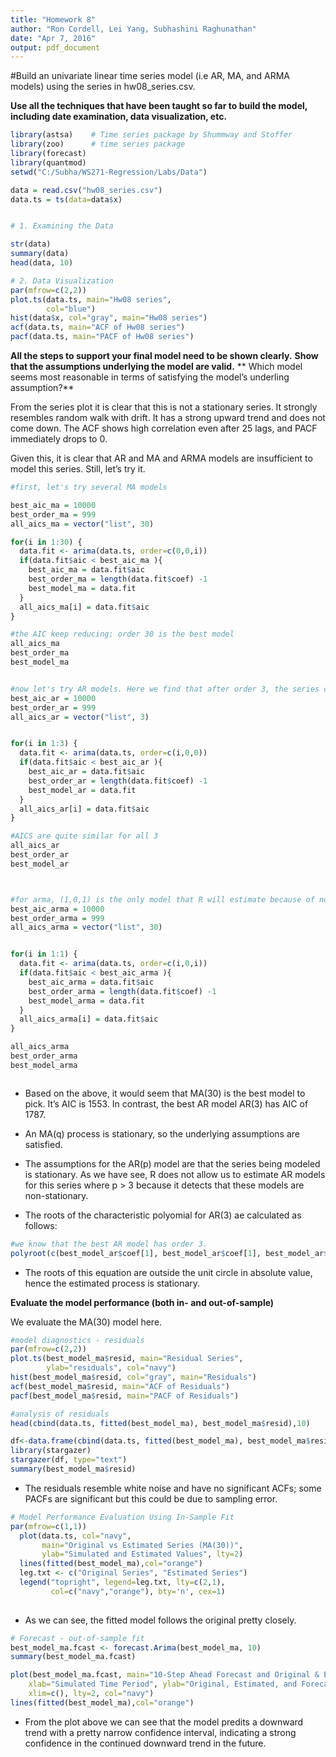 ---
title: "Homework 8"
author: "Ron Cordell, Lei Yang, Subhashini Raghunathan"
date: "Apr 7, 2016"
output: pdf_document
---


#Build an univariate linear time series model (i.e AR, MA, and ARMA models) using the series in hw08_series.csv.


**Use all the techniques that have been taught so far to build the model, including date examination, data visualization, etc.**

```{r}
library(astsa)    # Time series package by Shummway and Stoffer
library(zoo)      # time series package
library(forecast)
library(quantmod) 
setwd("C:/Subha/WS271-Regression/Labs/Data")

data = read.csv("hw08_series.csv")
data.ts = ts(data=data$x)


# 1. Examining the Data

str(data)
summary(data)
head(data, 10)

# 2. Data Visualization
par(mfrow=c(2,2))
plot.ts(data.ts, main="Hw08 series",
        col="blue")
hist(data$x, col="gray", main="Hw08 series")
acf(data.ts, main="ACF of Hw08 series")
pacf(data.ts, main="PACF of Hw08 series")
```

**All the steps to support your final model need to be shown clearly.**
**Show that the assumptions underlying the model are valid.**
** Which model seems most reasonable in terms of satisfying the model's underling assumption?**


From the series plot it is clear that this is not a stationary series. It strongly resembles random walk with drift. It has a strong upward trend and does not come down. The ACF shows high correlation even after 25 lags, and PACF immediately drops to 0.

Given this, it is clear that AR and MA and ARMA models are insufficient to model this series. Still, let's try it.

```{r}

#first, let's try several MA models

best_aic_ma = 10000
best_order_ma = 999
all_aics_ma = vector("list", 30)

for(i in 1:30) {
  data.fit <- arima(data.ts, order=c(0,0,i))
  if(data.fit$aic < best_aic_ma ){
    best_aic_ma = data.fit$aic
    best_order_ma = length(data.fit$coef) -1
    best_model_ma = data.fit
  }
  all_aics_ma[i] = data.fit$aic
}

#the AIC keep reducing; order 30 is the best model
all_aics_ma
best_order_ma
best_model_ma


#now let's try AR models. Here we find that after order 3, the series cannot be estimated because of non-stationarity.
best_aic_ar = 10000
best_order_ar = 999
all_aics_ar = vector("list", 3)


for(i in 1:3) {
  data.fit <- arima(data.ts, order=c(i,0,0))
  if(data.fit$aic < best_aic_ar ){
    best_aic_ar = data.fit$aic
    best_order_ar = length(data.fit$coef) -1
    best_model_ar = data.fit
  }
  all_aics_ar[i] = data.fit$aic
}

#AICS are quite similar for all 3
all_aics_ar
best_order_ar
best_model_ar



#for arma, (1,0,1) is the only model that R will estimate because of non-stationarity in higher models.
best_aic_arma = 10000
best_order_arma = 999
all_aics_arma = vector("list", 30)


for(i in 1:1) {
  data.fit <- arima(data.ts, order=c(i,0,i))
  if(data.fit$aic < best_aic_arma ){
    best_aic_arma = data.fit$aic
    best_order_arma = length(data.fit$coef) -1
    best_model_arma = data.fit
  }
  all_aics_arma[i] = data.fit$aic
}

all_aics_arma
best_order_arma
best_model_arma



```

- Based on the above, it would seem that MA(30) is the best model to pick. It's AIC is 1553. In contrast, the best AR model AR(3) has AIC of 1787.
- An MA(q) process is stationary, so the underlying assumptions are satisfied.


- The assumptions for the AR(p) model are that the series being modeled is stationary. As we have see, R does not allow us to estimate AR models for this series where p > 3 because it detects that these models are non-stationary.

- The roots of the characteristic polyomial for AR(3) ae calculated as follows:

```{r}

#we know that the best AR model has order 3.
polyroot(c(best_model_ar$coef[1], best_model_ar$coef[1], best_model_ar$coef[1]))

```

- The roots of this equation are outside the unit circle in absolute value, hence the estimated process is stationary.



**Evaluate the model performance (both in- and out-of-sample)**


We evaluate the MA(30) model here.

```{r}

#model diagnostics - residuals
par(mfrow=c(2,2))
plot.ts(best_model_ma$resid, main="Residual Series",
        ylab="residuals", col="navy")
hist(best_model_ma$resid, col="gray", main="Residuals")
acf(best_model_ma$resid, main="ACF of Residuals")
pacf(best_model_ma$resid, main="PACF of Residuals")

#analysis of residuals
head(cbind(data.ts, fitted(best_model_ma), best_model_ma$resid),10)

df<-data.frame(cbind(data.ts, fitted(best_model_ma), best_model_ma$resid))
library(stargazer)
stargazer(df, type="text")
summary(best_model_ma$resid)

```

- The residuals resemble white noise and have no significant ACFs; some PACFs are significant but this could be due to sampling error.


```{r}
# Model Performance Evaluation Using In-Sample Fit
par(mfrow=c(1,1))
  plot(data.ts, col="navy", 
       main="Original vs Estimated Series (MA(30))",
       ylab="Simulated and Estimated Values", lty=2)
  lines(fitted(best_model_ma),col="orange")
  leg.txt <- c("Original Series", "Estimated Series")
  legend("topright", legend=leg.txt, lty=c(2,1), 
         col=c("navy","orange"), bty='n', cex=1)
  
```

- As we can see, the fitted model follows the original pretty closely.

```{r}

# Forecast - out-of-sample fit
best_model_ma.fcast <- forecast.Arima(best_model_ma, 10)
summary(best_model_ma.fcast)

plot(best_model_ma.fcast, main="10-Step Ahead Forecast and Original & Estimated Series",
    xlab="Simulated Time Period", ylab="Original, Estimated, and Forecasted Values",
    xlim=c(), lty=2, col="navy")
lines(fitted(best_model_ma),col="orange")  

```

- From the plot above we can see that the model predits a downward trend with a pretty narrow confidence interval, indicating a strong confidence in the continued downward trend in the future.

